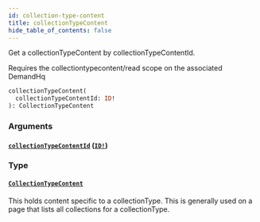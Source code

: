 ```yaml
---
id: collection-type-content
title: collectionTypeContent
hide_table_of_contents: false
---
```



Get a collectionTypeContent by collectionTypeContentId.
                
Requires the collectiontypecontent/read scope on the associated DemandHq

```graphql
collectionTypeContent(
  collectionTypeContentId: ID!
): CollectionTypeContent
```


### Arguments

#### [`collectionTypeContentId`](#) ([`ID!`](/demand/api/graphql-admin/reference/scalars/id))




### Type

#### [`CollectionTypeContent`](/demand/api/graphql-admin/reference/objects/collection-type-content)

This holds content specific to a collectionType. This is generally used on a
page that lists all collections for a collectionType.




